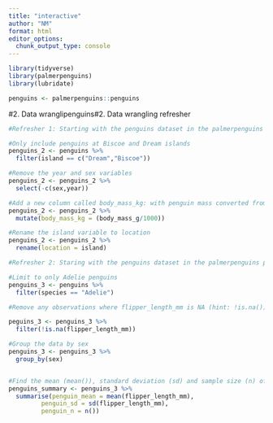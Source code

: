 ```yaml
---
title: "interactive"
author: "NM"
format: html
editor_options: 
  chunk_output_type: console
---
```


```r
library(tidyverse)
library(palmerpenguins)
library(lubridate)

penguins <- palmerpenguins::penguins
```


#2. Data wranglipenguins#2. Data wrangling refresher
```r

#Refresher 1: Starting with the penguins dataset in the palmerpenguins package, write a single piped sequence in which you:

#Only include penguins at Biscoe and Dream islands
penguins_2 <- penguins %>%
  filter(island == c("Dream","Biscoe"))

#Remove the year and sex variables
penguins_2 <- penguins_2 %>%
  select(-c(sex,year))

#Add a new column called body_mass_kg: with penguin mass converted from grams to kilograms
penguins_2 <- penguins_2 %>%
  mutate(body_mass_kg = (body_mass_g/1000))

#Rename the island variable to location
penguins_2 <- penguins_2 %>%
  rename(location = island)
```

```r
#Refresher 2: Staring with the penguins dataset in the palmerpenguins package, write a single piped sequence in which you:

#Limit to only Adelie penguins
penguins_3 <- penguins %>%
  filter(species == "Adelie")

#Remove any observations where flipper_length_mm is NA (hint: !is.na())

peguins_3 <- penguins_3 %>%
  filter(!is.na(flipper_length_mm))

#Group the data by sex
penguins_3 <- penguins_3 %>%
  group_by(sex)


#Find the mean (mean()), standard deviation (sd) and sample size (n) of flipper_length_mm for male and female Adelie penguins, returned in a nice summary table
penguins_summary <- penguins_3 %>%
  summarise(penguin_mean = mean(flipper_length_mm),
         penguin_sd = sd(flipper_length_mm),
         penguin_n = n())
  
```

